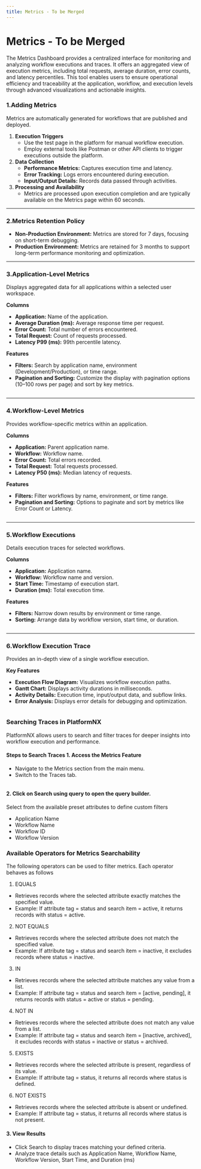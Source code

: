 ```yaml
---
title: Metrics - To be Merged
---
```


# Metrics - To be Merged

The Metrics Dashboard provides a centralized interface for monitoring and analyzing workflow executions and traces. It offers an aggregated view of execution metrics, including total requests, average duration, error counts, and latency percentiles. This tool enables users to ensure operational efficiency and traceability at the application, workflow, and execution levels through advanced visualizations and actionable insights.

### 1.Adding Metrics

Metrics are automatically generated for workflows that are published and deployed.

1. **Execution Triggers**
   - Use the test page in the platform for manual workflow execution.
   - Employ external tools like Postman or other API clients to trigger executions outside the platform.
2. **Data Collection**
   - **Performance Metrics:** Captures execution time and latency.
   - **Error Tracking:** Logs errors encountered during execution.
   - **Input/Output Details:** Records data passed through activities.
3. **Processing and Availability**
   - Metrics are processed upon execution completion and are typically available on the Metrics page within 60 seconds.

---

### 2.Metrics Retention Policy

- **Non-Production Environment:** Metrics are stored for 7 days, focusing on short-term debugging.
- **Production Environment:** Metrics are retained for 3 months to support long-term performance monitoring and optimization.

---

### 3.Application-Level Metrics

Displays aggregated data for all applications within a selected user workspace.

**Columns**

- **Application:** Name of the application.
- **Average Duration (ms):** Average response time per request.
- **Error Count:** Total number of errors encountered.
- **Total Request:** Count of requests processed.
- **Latency P99 (ms):** 99th percentile latency.

**Features**

- **Filters:** Search by application name, environment (Development/Production), or time range.
- **Pagination and Sorting:** Customize the display with pagination options (10–100 rows per page) and sort by key metrics.

<figure>
  <img src="/img/assets/Metrics-Application.gif" alt=""></img>
  <figcaption></figcaption>
</figure>

---

### 4.Workflow-Level Metrics

Provides workflow-specific metrics within an application.

**Columns**

- **Application:** Parent application name.
- **Workflow:** Workflow name.
- **Error Count:** Total errors recorded.
- **Total Request:** Total requests processed.
- **Latency P50 (ms):** Median latency of requests.

**Features**

- **Filters:** Filter workflows by name, environment, or time range.
- **Pagination and Sorting:** Options to paginate and sort by metrics like Error Count or Latency.

<figure>
  <img src="/img/assets/Metrics-Workflow.gif" alt=""></img>
  <figcaption></figcaption>
</figure>

---

### 5.Workflow Executions

Details execution traces for selected workflows.

**Columns**

- **Application:** Application name.
- **Workflow:** Workflow name and version.
- **Start Time:** Timestamp of execution start.
- **Duration (ms):** Total execution time.

**Features**

- **Filters:** Narrow down results by environment or time range.
- **Sorting:** Arrange data by workflow version, start time, or duration.

<figure>
  <img src="/img/assets/Metrics-workflow-Execution.gif" alt=""></img>
  <figcaption></figcaption>
</figure>

---

### 6.Workflow Execution Trace

Provides an in-depth view of a single workflow execution.

**Key Features**

- **Execution Flow Diagram:** Visualizes workflow execution paths.
- **Gantt Chart:** Displays activity durations in milliseconds.
- **Activity Details:** Execution time, input/output data, and subflow links.
- **Error Analysis:** Displays error details for debugging and optimization.

<figure>
  <img src="/img/assets/Metrics-ExecutionTraces.gif" alt=""></img>
  <figcaption></figcaption>
</figure>

### Searching Traces in PlatformNX &#x20;

PlatformNX allows users to search and filter traces for deeper insights into workflow execution and performance.

#### Steps to Search Traces 1. Access the Metrics Feature

- Navigate to the Metrics section from the main menu.&#x20;
- Switch to the Traces tab.&#x20;

<figure>
  <img
    src="/img/assets/A-screenshot-of-a-computer__Description-automatically-generated.png"
    alt=""
  ></img>
  <figcaption></figcaption>
</figure>

#### 2. Click on Search using query to open the query builder.&#x20;

&#x20; Select from the available preset attributes to define custom filters

- Application Name&#x20;
- Workflow Name&#x20;
- Workflow ID&#x20;
- Workflow Version&#x20;

### Available Operators for Metrics Searchability&#x20;

The following operators can be used to filter metrics. Each operator behaves as follows

&#x20;

1. EQUALS

- Retrieves records where the selected attribute exactly matches the specified value.&#x20;
- Example: If attribute tag = status and search item = active, it returns records with status = active.&#x20;

2. NOT EQUALS

- Retrieves records where the selected attribute does not match the specified value.&#x20;
- Example: If attribute tag = status and search item = inactive, it excludes records where status = inactive.&#x20;

3. IN

- Retrieves records where the selected attribute matches any value from a list.&#x20;
- Example: If attribute tag = status and search item = \[active, pending], it returns records with status = active or status = pending.&#x20;

4. NOT IN

- Retrieves records where the selected attribute does not match any value from a list.&#x20;
- Example: If attribute tag = status and search item = \[inactive, archived], it excludes records with status = inactive or status = archived.&#x20;

5. EXISTS

- Retrieves records where the selected attribute is present, regardless of its value.&#x20;
- Example: If attribute tag = status, it returns all records where status is defined.&#x20;

6. NOT EXISTS&#x20;

- Retrieves records where the selected attribute is absent or undefined.&#x20;
- Example: If attribute tag = status, it returns all records where status is not present.&#x20;

&#x20;

#### 3. View Results

- Click Search to display traces matching your defined criteria.&#x20;
- Analyze trace details such as Application Name, Workflow Name, Workflow Version, Start Time, and Duration (ms)&#x20;

&#x20;

